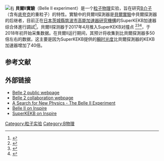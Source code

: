 {{coord|36|9|28|N|140|4|30|E|type:landmark|display=title}}
[[File:KEK_Belle_II_Detector_(1).jpg|右]]
'''貝爾II實驗'''（Belle II experiment）是一个[[粒子物理學|粒子物理]]实验，旨在研究[[B介子|B介子]]（含有[[底夸克|底夸克]]的重粒子）的特性。實驗中的貝爾II探測器是[[貝爾實驗|貝爾實驗]]中貝爾探測器的后继者，目前正在[[日本|日本]][[茨城縣|茨城縣]][[筑波市|筑波市]][[高能加速器研究機構|高能加速器研究機構]]的SuperKEKB加速器综合体進行調試<ref name=":0">{{Cite web|title=SuperKEKB|url=http://www-superkekb.kek.jp/|accessdate=2017-04-28|work=www-superkekb.kek.jp|archive-date=2019-03-31|archive-url=https://web.archive.org/web/20190331151709/http://www-superkekb.kek.jp/|dead-url=no}}</ref>。貝爾II探测器于2017年4月推入SuperKEKB对撞点 <ref>{{Cite news|url=https://twitter.com/belle2collab/status/851683547517657088|title=Belle II Experiment on Twitter|work=Twitter|accessdate=2017-05-07}}</ref><ref>{{Cite web|title=Belle II rolls in - CERN Courier|url=http://cerncourier.com/cws/article/cern/68775|accessdate=2017-05-22|work=cerncourier.com|language=en-GB|archive-date=2018-06-12|archive-url=https://web.archive.org/web/20180612145109/http://cerncourier.com/cws/article/cern/68775|dead-url=no}}</ref><ref>{{Cite web|title=“绝世美女二世”Belle II|url=http://www.ihep.cas.cn/kxcb/zxgx/201704/t20170425_4779856.html|accessdate=|author=中国科学院高能物理研究所|date=|format=|publisher=|language=|archive-date=2020-05-22|archive-url=https://web.archive.org/web/20200522005125/http://www.ihep.cas.cn/kxcb/zxgx/201704/t20170425_4779856.html|dead-url=no}}</ref>，于2018年初开始采集数据。在貝爾II运行期间，其预计将收集到比貝爾探測器多50倍左右的数据，这主要是因为SuperKEKB提供的[[亮度_(散射理论)|瞬时光度]]比貝爾探測器的KEKB加速器增加了40倍。

== 参考文献 ==
<references />

== 外部链接 ==
{{Commonscat}}
* [http://belle2.jp/ Belle 2 public webpage] {{Wayback|url=http://belle2.jp/ |date=20190531012250 }}
* [https://www.belle2.org/ Belle 2 collaboration webpage] {{Wayback|url=https://www.belle2.org/ |date=20190906082417 }}
* [https://www.youtube.com/watch?v=nGCrrgXSEOk&t=19s A Search for New Physics - The Belle II Experiment]
* [https://inspirehep.net/record/1108235 Belle II on Inspire]
* [https://inspirehep.net/record/1108424 SuperKEKB on Inspire] {{Wayback|url=https://inspirehep.net/record/1108424 |date=20200120024109 }}

[[Category:粒子实验|Category:粒子实验]]
[[Category:B物理|Category:B物理]]